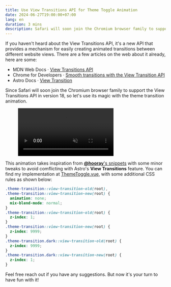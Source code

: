 ```yaml
---
title: Use View Transitions API for Theme Toggle Animation
date: 2024-06-27T19:00:00+07:00
lang: en
duration: 3 mins
description: Safari will soon join the Chromium browser family to support the View Transitions API, so let's use its magic.
---
```


If you haven't heard about the View Transitions API, it's a new API that provides a mechanism for easily creating animated transitions between different website views. There are a few articles on the web about it already, here are some:

- <span class="i-simple-icons-mdnwebdocs" /> MDN Web Docs · [View Transitions API](https://developer.mozilla.org/en-US/docs/Web/API/View_Transitions_API)
- <span class="i-logos-chrome" /> Chrome for Developers · [Smooth transitions with the View Transition API](https://developer.chrome.com/docs/web-platform/view-transitions)
- <span class="i-devicon-plain-astro" /> Astro Docs · [View Transition](https://developer.chrome.com/docs/web-platform/view-transitions)

Since Safari will soon join the Chromium browser family to support the View Transitions API in version 18, so let's use its magic with the theme transition animation.

<figure class="flex flex-col items-center justify-center">
  <video src={themeTransitionAnimation} autoplay loop muted playsinline class="rounded-xl w-2/3 md:w-1/2">
  </video>
</figure>

This animation takes inspiration from [**@hooray**'s snippets](https://github.com/vuejs/vitepress/pull/2347) with some minor tweaks to avoid comflicting with Astro's **View Transitions** feature. You can find my implementation at [ThemeToggle.vue](https://github.com/vinhphm/vinh.dev/blob/main/src/components/ThemeToggle.vue), with some additional CSS rules as shown below:

```css
.theme-transition::view-transition-old(root),
.theme-transition::view-transition-new(root) {
  animation: none;
  mix-blend-mode: normal;
}
.theme-transition::view-transition-old(root) {
  z-index: 1;
}
.theme-transition::view-transition-new(root) {
  z-index: 9999;
}
.theme-transition.dark::view-transition-old(root) {
  z-index: 9999;
}
.theme-transition.dark::view-transition-new(root) {
  z-index: 1;
}
```

Feel free reach out if you have any suggestions. But now it's your turn to have fun with it!

